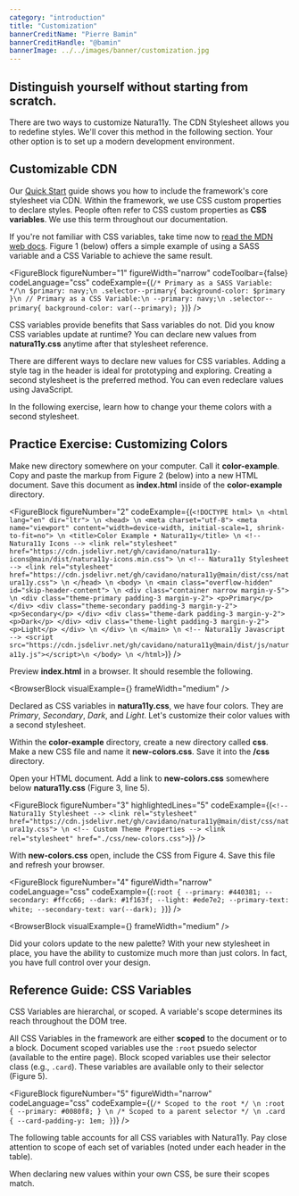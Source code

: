 ```yaml
---
category: "introduction"
title: "Customization"
bannerCreditName: "Pierre Bamin"
bannerCreditHandle: "@bamin" 
bannerImage: ../../images/banner/customization.jpg
---
```



<TextBlock>

<h2 className="h1">
    Distinguish yourself without starting from scratch.
</h2>

There are two ways to customize Natura11y. The CDN Stylesheet allows you to redefine styles. We'll cover this method in the following section. Your other option is to set up a modern development environment.

</TextBlock>

<Divider id="customizable-cdn" />

<TextBlock>

## Customizable CDN

Our <a href="/docs/get-started/#quickStart">Quick Start</a> guide shows you how to include the framework's core stylesheet via CDN. Within the framework, we
use CSS custom properties to declare styles. People often refer to CSS custom properties as <strong>CSS variables</strong>. We use this term throughout our documentation.

If you're not familiar with CSS variables, take time now to <a href="#1">read the MDN web docs</a>. Figure 1 (below) offers a simple example of using a SASS variable and a CSS Variable to achieve the same result.

</TextBlock>

<FigureBlock
    figureNumber="1"
    figureWidth="narrow"
    codeToolbar={false}
    codeLanguage="css"
    codeExample={(`
        /* Primary as a SASS Variable: */\n
        $primary: navy;\n
        .selector--primary{
            background-color: $primary
        }\n
        // Primary as a CSS Variable:\n
        --primary: navy;\n
        .selector--primary{
            background-color: var(--primary);
        }
    `)}
/>

<TextBlock>

CSS variables provide benefits that Sass variables do not. Did you know CSS variables update at runtime? You can declare new values from **natura11y.css** anytime after that stylesheet reference.

There are different ways to declare new values for CSS variables. Adding a style tag in the header is ideal for prototyping and exploring. Creating a second stylesheet is the preferred method. You can even redeclare values using JavaScript.

In the following exercise, learn how to change your theme colors with a second stylesheet.

</TextBlock>

<Divider id="customizing-colors" />

<TextBlock>

## Practice Exercise: Customizing Colors

Make new directory somewhere on your computer. Call it **color-example**. Copy and paste the markup from Figure 2 (below) into a new HTML document. Save this document as **index.html** inside of the **color-example** directory.

</TextBlock>

<FigureBlock
    figureNumber="2"
    codeExample={(`
        <!DOCTYPE html> \n
        <html lang="en" dir="ltr"> \n
            <head> \n
                <meta charset="utf-8">
                <meta name="viewport" content="width=device-width, initial-scale=1, shrink-to-fit=no"> \n
                <title>Color Example • Natura11y</title> \n
                <!-- Natura11y Icons -->
                <link rel="stylesheet" href="https://cdn.jsdelivr.net/gh/cavidano/natura11y-icons@main/dist/natura11y-icons.min.css"> \n
                <!-- Natura11y Stylesheet -->
                <link rel="stylesheet" href="https://cdn.jsdelivr.net/gh/cavidano/natura11y@main/dist/css/natura11y.css"> \n
            </head> \n
            <body> \n
                <main class="overflow-hidden" id="skip-header-content"> \n
                    <div class="container narrow margin-y-5"> \n
                        <div class="theme-primary padding-3 margin-y-2">
                            <p>Primary</p>
                        </div>
                        <div class="theme-secondary padding-3 margin-y-2">
                            <p>Secondary</p>
                        </div>
                        <div class="theme-dark padding-3 margin-y-2">
                            <p>Dark</p>
                        </div>
                        <div class="theme-light padding-3 margin-y-2">
                            <p>Light</p>
                        </div> \n
                    </div> \n
                </main> \n
                <!-- Natura11y Javascript -->
                <script src="https://cdn.jsdelivr.net/gh/cavidano/natura11y@main/dist/js/natura11y.js"></script>\n
            </body> \n
        </html>
    `)}
/>

<TextBlock>

Preview **index.html** in a browser. It should resemble the following.

</TextBlock>

<BrowserBlock
    visualExample={<PracticeExercise />}
    frameWidth="medium"
/>

<TextBlock>

Declared as CSS variables in **natura11y.css**, we have four colors. They are <em>Primary</em>, <em>Secondary</em>, <em>Dark</em>, and <em>Light</em>. Let's customize their color values with a second stylesheet.

Within the **color-example** directory, create a new directory called **css**. Make a new CSS file and name it **new-colors.css**. Save it into the **/css** directory.

Open your HTML document. Add a link to **new-colors.css** somewhere below
**natura11y.css** (Figure 3, line 5).

</TextBlock>

<FigureBlock
    figureNumber="3"
    highlightedLines="5"
    codeExample={(`
        <!-- Natura11y Stylesheet -->
        <link rel="stylesheet" href="https://cdn.jsdelivr.net/gh/cavidano/natura11y@main/dist/css/natura11y.css"> \n
        <!-- Custom Theme Properties -->
        <link rel="stylesheet" href="./css/new-colors.css">
    `)}
/>

<TextBlock>

With **new-colors.css** open, include the CSS from Figure 4. Save this file and refresh your browser.

</TextBlock>

<FigureBlock
    figureNumber="4"
    figureWidth="narrow"
    codeLanguage="css"
    codeExample={(`
        :root {
            --primary: #440381;
            --secondary: #ffcc66;
            --dark: #1f163f;
            --light: #ede7e2;
            --primary-text: white;
            --secondary-text: var(--dark);
        }
    `)}
/>

<BrowserBlock
    visualExample={<PracticeExercise setCustomStyles={true} />}
    frameWidth="medium"
/>

<TextBlock>

Did your colors update to the new palette? With your new stylesheet in place, you have the ability to customize much more than just colors. In fact, you have full control over your design.

</TextBlock>

<Divider id="reference-guide-css-variables" />

<TextBlock>

## Reference Guide: CSS Variables

CSS Variables are hierarchal, or scoped. A variable's scope determines its reach throughout the DOM tree.

All CSS Variables in the framework are either **scoped** to the document or to a block. Document scoped variables use the `:root` psuedo selector (available to the entire page). Block scoped variables use their selector class (e.g., `.card`). These variables are available only to their selector (Figure 5).

</TextBlock>

<FigureBlock
    figureNumber="5"
    figureWidth="narrow"
    codeLanguage="css"
    codeExample={(`
        /* Scoped to the root */ \n
        :root {
            --primary: #0080f8;
        } \n
        /* Scoped to a parent selector */ \n
        .card {
            --card-padding-y: 1em;
        }
    `)}
/>

<TextBlock>

The following table accounts for all CSS variables with Natura11y. Pay close attention to scope of each set of variables (noted under each header in the table).

When declaring new values within your own CSS, be sure their scopes match.

</TextBlock>

<AllCustomProperties />